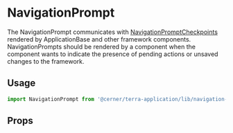 
# NavigationPrompt

The NavigationPrompt communicates with [NavigationPromptCheckpoints](/application/cerner-terra-application/components/navigation-prompt-checkpoint)
rendered by ApplicationBase and other framework components. NavigationPrompts should be rendered by a component when the component wants to indicate the presence
of pending actions or unsaved changes to the framework.

## Usage

```jsx
import NavigationPrompt from '@cerner/terra-application/lib/navigation-prompt';
```

## Props

<NavigationPromptProps />

